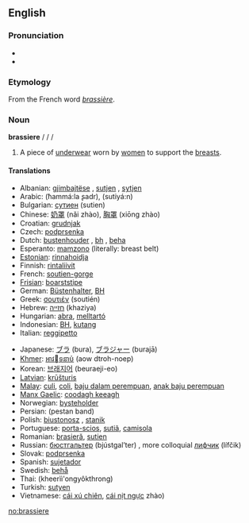 ==English==

===Pronunciation===
*{{SAMPA|/'/}}
*{{IPA|/brə'ziɻ/}}

===Etymology===
From the French word ''[[brassière]]''.

===Noun===
'''brassiere'''
{{en-noun-reg}} / 
{{en-noun-reg-y|brassiere|y}} / 
{{en-noun-reg-es}} / 
{{en-noun-irreg|brassiere}}

#A piece of [[underwear]] worn by [[women]] to support the [[breasts]].

====Translations====
{{top}}
*Albanian: [[gjimbajtëse]] {{f}}, [[sutjen]] {{f}}, [[sytjen]] {{f}}
*Arabic: {{ARchar|[[حمالة صدر]]}} (ħammá:la ʂadr), {{ARchar|[[سوتيان]]}} (sutiyá:n) {{m}}
*Bulgarian: [[сутиен]] (sutien) {{m}}
*Chinese: [[奶罩]] (nǎi zhào), [[胸罩]] (xiōng zhào)
*Croatian: [[grudnjak]]
*Czech: [[podprsenka]]
*Dutch: [[bustenhouder]] {{m}}, [[bh]] {{m}}, [[beha]] {{m}}
*Esperanto: [[mamzono]] (literally: breast belt)
*[[Estonian]]: [[rinnahoidja]]
*Finnish: [[rintaliivit]] {{p}}
*French: [[soutien-gorge]] {{m}}
*[[Frisian]]: [[boarststipe]]
*German: [[Büstenhalter]], [[BH]] {{m}}
*Greek: [[σουτιέν]] (soutién)
*Hebrew: [[חזייה]] (khaziya) {{f}}
*Hungarian: [[abra]], [[melltartó]]
*Indonesian: [[BH]], [[kutang]]
*Italian: [[reggipetto]]
{{mid}}
*Japanese: [[ブラ]] (bura), [[ブラジャー]] (burajā)
*[[Khmer]]: [[ឤវទនាប់]] (aow dtroh-noep)
*Korean: [[브래지어]] (beuraeji-eo)
*[[Latvian]]: [[krūšturis]]
*[[Malay]]: [[culi]], [[coli]], [[baju dalam perempuan]], [[anak baju perempuan]]
*[[Manx Gaelic]]: [[coodagh keeagh]]
*Norwegian: [[bysteholder]]
*Persian: {{FAchar|[[پستان بند]]}} (pestan band)
*Polish: [[biustonosz]] {{m}}, [[stanik]] {{m}}
*Portuguese: [[porta-scios]], [[sutiã]], [[camisola]]
*Romanian: [[brasieră]], [[sutien]]
*Russian: [[бюстгальтер]] (bjústgal’ter) {{m}}, more colloquial [[лифчик]] (lífčik) {{m}}
*Slovak: [[podprsenka]] {{f}}
*Spanish: [[sujetador]] {{m}}
*Swedish: [[behå]]
*Thai: {{THchar|[[เครื่องยกทรง]]}} (kheerìì'ongyôkthrong)
*Turkish: [[sutyen]]
*Vietnamese: [[cái xú chiên]], [[cái nịt ngực]] zhào)
{{bottom}}

[[no:brassiere]]